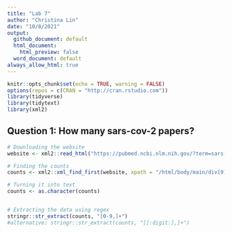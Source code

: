 ```yaml
---
title: "Lab 7"
author: "Christina Lin"
date: "10/8/2021"
output:
  github_document: default
  html_document:
    html_preview: false
  word_document: default
always_allow_html: true
---
```


```r
knitr::opts_chunk$set(echo = TRUE, warning = FALSE)
options(repos = c(CRAN = "http://cran.rstudio.com"))
library(tidyverse)
library(tidytext)
library(xml2)
```

## Question 1: How many sars-cov-2 papers?

```r
# Downloading the website
website <- xml2::read_html("https://pubmed.ncbi.nlm.nih.gov/?term=sars-cov-2")

# Finding the counts
counts <- xml2::xml_find_first(website, xpath = "/html/body/main/div[9]/div[2]/div[2]/div[1]/span")

# Turning it into text
counts <- as.character(counts)


# Extracting the data using regex
stringr::str_extract(counts, "[0-9,]+")
#alternative: stringr::str_extract(counts, "[[:digit:],]+")
```

